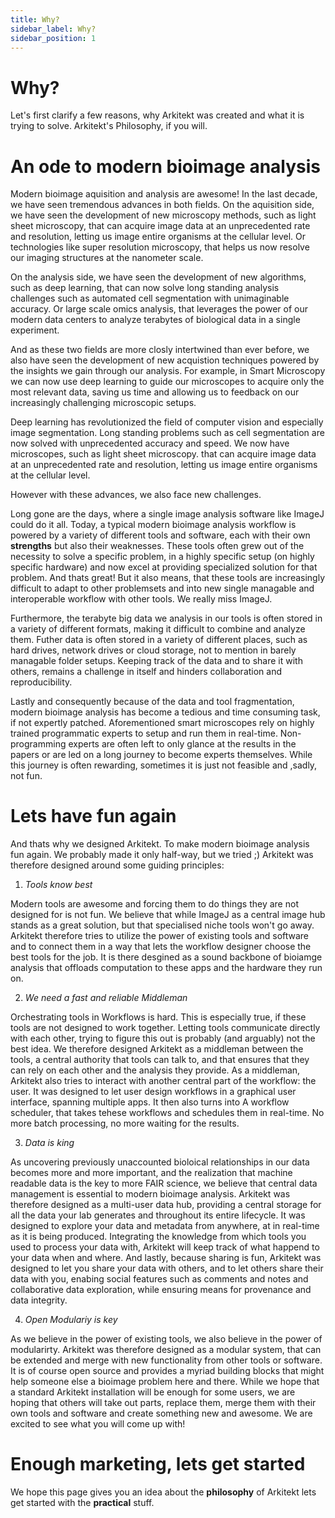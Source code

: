```yaml
---
title: Why?
sidebar_label: Why?
sidebar_position: 1
---
```


# Why?

Let's first clarify a few reasons, why Arkitekt was created and what it is trying to solve. Arkitekt's Philosophy, if you will.

# An ode to modern bioimage analysis

Modern bioimage aquisition and analysis are awesome! In the last decade, we have seen
tremendous advances in both fields. On the aquisition side, we have seen the development
of new microscopy methods, such as light sheet microscopy, that can acquire image data at an
unprecedented rate and resolution, letting us image entire organisms at the cellular level.
Or technologies like super resolution microscopy, that helps us now resolve our imaging structures at the nanometer scale.

On the analysis side, we have seen the development of new algorithms, such as deep
learning, that can now solve long standing analysis challenges such as automated cell segmentation with
unimaginable accuracy. Or large scale omics analysis, that leverages the power of our modern data
centers to analyze terabytes of biological data in a single experiment.

And as these two fields are more closly intertwined than ever before, we also have seen the development of new
acquistion techniques powered by the insights we gain through our analysis. For example, in Smart Microscopy
we can now use deep learning to guide our microscopes to acquire only the most relevant data, saving us time and allowing
us to feedback on our increasingly challenging microscopic setups.

Deep learning has revolutionized the field of computer vision and
especially image segmentation. Long standing problems such as cell segmentation are now
solved with unprecedented accuracy and speed. We now have microscopes, such as light sheet microscopy. that can acquire image data at an unprecedented
rate and resolution, letting us image entire organisms at the cellular level.

However with these advances, we also face new challenges.

Long gone are the days, where a single image analysis software like ImageJ could do it all.
Today, a typical modern bioimage analysis workflow is powered by a variety of different tools and software,
each with their own **strengths** but also their weaknesses. These tools often grew out of the necessity to
solve a specific problem, in a highly specific setup (on highly specific hardware) and now excel at providing specialized solution for that problem.
And thats great! But it also means, that these tools are increasingly difficult to adapt to other problemsets and into new single managable and interoperable workflow
with other tools. We really miss ImageJ.

Furthermore, the terabyte big data we analysis in our tools is
often stored in a variety of different formats, making it difficult to combine and analyze
them. Futher data is often stored in a variety of different places, such as hard
drives, network drives or cloud storage, not to mention in barely managable folder setups. Keeping track of the data and to share it with others,
remains a challenge in itself and hinders collaboration and reproducibility.

Lastly and consequently because of the data and tool fragmentation, modern bioimage analysis has become
a tedious and time consuming task, if not expertly patched. Aforementioned smart microscopes rely on
highly trained programmatic experts to setup and run them in real-time. Non-programming experts
are often left to only glance at the results in the papers or are led on a long journey to become
experts themselves. While this journey is often rewarding, sometimes it is just not feasible and
,sadly, not fun.

# Lets have fun again

And thats why we designed Arkitekt. To make modern bioimage analysis fun again. We probably made it only half-way, but we tried ;)
Arkitekt was therefore designed around some guiding principles:

1. _Tools know best_

Modern tools are awesome and forcing them to do things they are not designed for is not fun. We believe that while ImageJ as a central image hub
stands as a great solution, but that specialised niche tools won't go away. Arkitekt therefore tries to utilize the power of existing tools and software and
to connect them in a way that lets the workflow designer choose the best tools for the job. It is there desgined as a sound backbone of bioiamge analysis
that offloads computation to these apps and the hardware they run on.

2. _We need a fast and reliable Middleman_

Orchestrating tools in Workflows is hard. This is especially true, if these tools are not designed to work together. Letting tools communicate directly with each other, trying to figure this out is probably (and arguably)
not the best idea. We therefore designed Arkitekt as a middleman between the tools, a central authority that tools can talk to, and that ensures that they can rely on each other and the analysis they provide. As a middleman, Arkitekt also tries to
interact with another central part of the workflow: the user. It was designed to let user design workflows in a graphical user interface, spanning multiple
apps. It then also turns into A workflow scheduler, that takes tehese workflows and schedules them in real-time. No more batch processing, no more waiting for the results.

3. _Data is king_

As uncovering previously unaccounted bioloical relationships in our data becomes more and more important, and the realization that machine readable data is the key
to more FAIR science, we believe that central data management is essential to modern bioimage analysis. Arkitekt was therefore designed as a multi-user data hub, providing a central storage for all the data
your lab generates and throughout its entire lifecycle. It was designed to explore your data and metadata from anywhere, at in real-time as it is being produced. Integrating the knowledge from
which tools you used to process your data with, Arkitekt will keep track of what happend to your data when and where. And lastly, because sharing is fun, Arkitekt was designed to let you share your data with others,
and to let others share their data with you, enabing social features such as comments and notes and collaborative data exploration, while ensuring means for provenance and data integrity.

4. _Open Modulariy is key_

As we believe in the power of existing tools, we also believe in the power of modularirty. Arkitekt was therefore designed as a modular system, that can be extended and merge with new functionality
from other tools or software. It is of course open source and provides a myriad building blocks that might help someone else a bioimage problem here and there. While we hope that a standard Arkitekt installation
will be enough for some users, we are hoping that others will take out parts, replace them, merge them with their own tools and software and create something new and awesome. We are excited to see what you will come up with!

# Enough marketing, lets get started

We hope this page gives you an idea about the **philosophy** of Arkitekt lets get started with the **practical** stuff.
